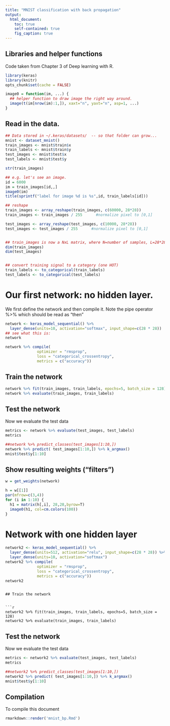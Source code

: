 ```yaml
---
title: "MNIST classification with back propagation"
output:
  html_document:
    toc: true
    self-contained: true
    fig_caption: true
---
```


## Libraries and helper functions

Code taken from Chapter 3 of Deep learning with R.

```r
library(keras)
library(knitr)
opts_chunk$set(cache = FALSE)

image0 = function(im, ...) {
  ## helper function to draw image the right way around.
  image(t(im[nrow(im):1,]), xaxt="n", yaxt="n", asp=1, ...)
}
```


## Read in the data.

```r

## Data stored in ~/.keras/datasets/  -- so that folder can grow...
mnist <- dataset_mnist()
train_images <- mnist$train$x
train_labels <- mnist$train$y
test_images <- mnist$test$x
test_labels <- mnist$test$y

str(train_images)

## e.g. let's see an image.
id = 6000
im = train_images[id,,]
image0(im)
title(sprintf("label for image %d is %s",id, train_labels[id]))

## reshape
train_images <- array_reshape(train_images, c(60000, 28*28))
train_images <- train_images / 255      #normalize pixel to [0,1]

test_images <- array_reshape(test_images, c(10000, 28*28))
test_images <- test_images / 255      #normalize pixel to [0,1]


## train_images is now a NxL matrix, where N=number of samples, L=28*28
dim(train_images)
dim(test_images)


## convert training signal to a category (one HOT)
train_labels <- to_categorical(train_labels)
test_labels <- to_categorical(test_labels)
```


# Our first network: no hidden layer.

We first define the network and then compile it.  Note the pipe
operator %>% which should be read as "then"

```r
network <- keras_model_sequential() %>%
  layer_dense(units=10, activation="softmax", input_shape=c(28 * 28))
## see what this is:
network

network %>% compile(
              optimizer = "rmsprop",
              loss = "categorical_crossentropy",
              metrics = c("accuracy"))
```

## Train the network


```r
network %>% fit(train_images, train_labels, epochs=5, batch_size = 128)
network %>% evaluate(train_images, train_labels)
```


## Test the network 

Now we evaluate the test data 
```r
metrics <- network %>% evaluate(test_images, test_labels)
metrics

##network %>% predict_classes(test_images[1:10,])
network %>% predict( test_images[1:10,]) %>% k_argmax()
mnist$test$y[1:10]
```

## Show resulting weights ("filters")

```r
w = get_weights(network)

h = w[[1]]
par(mfrow=c(3,4))
for (i in 1:10) {
  h1 = matrix(h[,i], 28,28,byrow=T)
  image0(h1, col=cm.colors(100))
}
```


# Network with one hidden layer 


```r
network2 <- keras_model_sequential() %>%
  layer_dense(units=512, activation="relu", input_shape=c(28 * 28)) %>%
  layer_dense(units=10, activation="softmax")
network2 %>% compile(
              optimizer = "rmsprop",
              loss = "categorical_crossentropy",
              metrics = c("accuracy"))
network2
```

```

## Train the network


```r
network2 %>% fit(train_images, train_labels, epochs=5, batch_size = 128)
network2 %>% evaluate(train_images, train_labels)
```


## Test the network 

Now we evaluate the test data 
```r
metrics <- network2 %>% evaluate(test_images, test_labels)
metrics

##network2 %>% predict_classes(test_images[1:10,])
network2 %>% predict( test_images[1:10,]) %>% k_argmax()
mnist$test$y[1:10]
```





## Compilation

To compile this document

```r
rmarkdown::render('mnist_bp.Rmd')
```

